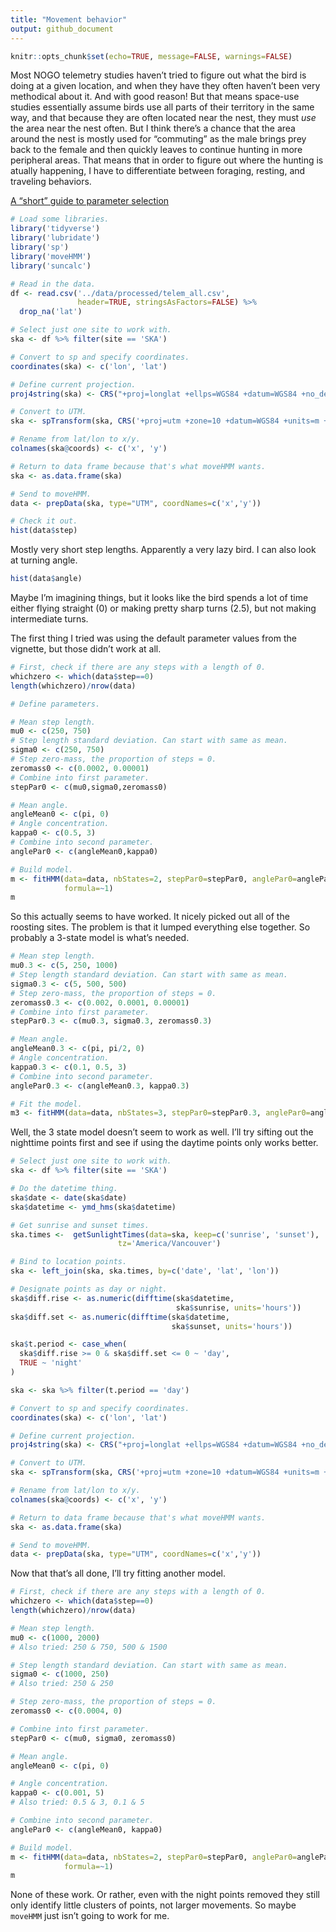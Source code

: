 ```yaml
---
title: "Movement behavior"
output: github_document
---
```

```r
knitr::opts_chunk$set(echo=TRUE, message=FALSE, warnings=FALSE)
```

Most NOGO telemetry studies haven't tried to figure out what the bird is doing at a given location, and when they have they often haven't been very methodical about it. And with good reason! But that means space-use studies essentially assume birds use all parts of their territory in the same way, and that because they are often located near the nest, they must *use* the area near the nest often. But I think there's a chance that the area around the nest is mostly used for "commuting" as the male brings prey back to the female and then quickly leaves to continue hunting in more peripheral areas. That means that in order to figure out where the hunting is atually happening, I have to differentiate between foraging, resting, and traveling behaviors.

[A "short" guide to parameter selection](https://cran.r-project.org/web/packages/moveHMM/vignettes/moveHMM-starting-values.pdf)

```r
# Load some libraries.
library('tidyverse')
library('lubridate')
library('sp')
library('moveHMM')
library('suncalc')

# Read in the data.
df <- read.csv('../data/processed/telem_all.csv',
               header=TRUE, stringsAsFactors=FALSE) %>%
  drop_na('lat')

# Select just one site to work with.
ska <- df %>% filter(site == 'SKA')

# Convert to sp and specify coordinates.
coordinates(ska) <- c('lon', 'lat')

# Define current projection.
proj4string(ska) <- CRS("+proj=longlat +ellps=WGS84 +datum=WGS84 +no_defs")

# Convert to UTM.
ska <- spTransform(ska, CRS('+proj=utm +zone=10 +datum=WGS84 +units=m +no_defs'))

# Rename from lat/lon to x/y.
colnames(ska@coords) <- c('x', 'y')

# Return to data frame because that's what moveHMM wants.
ska <- as.data.frame(ska)

# Send to moveHMM.
data <- prepData(ska, type="UTM", coordNames=c('x','y'))

# Check it out.
hist(data$step)
```
Mostly very short step lengths. Apparently a very lazy bird. I can also look at turning angle.
```r
hist(data$angle)
```
Maybe I'm imagining things, but it looks like the bird spends a lot of time either flying straight (0) or making pretty sharp turns (2.5), but not making intermediate turns.

The first thing I tried was using the default parameter values from the vignette, but those didn't work at all. 
```r
# First, check if there are any steps with a length of 0.
whichzero <- which(data$step==0)
length(whichzero)/nrow(data)

# Define parameters.

# Mean step length.
mu0 <- c(250, 750)
# Step length standard deviation. Can start with same as mean.
sigma0 <- c(250, 750)
# Step zero-mass, the proportion of steps = 0.
zeromass0 <- c(0.0002, 0.00001)
# Combine into first parameter.
stepPar0 <- c(mu0,sigma0,zeromass0)

# Mean angle.
angleMean0 <- c(pi, 0)
# Angle concentration.
kappa0 <- c(0.5, 3) 
# Combine into second parameter.
anglePar0 <- c(angleMean0,kappa0)

# Build model.
m <- fitHMM(data=data, nbStates=2, stepPar0=stepPar0, anglePar0=anglePar0,
            formula=~1)
m
```
So this actually seems to have worked. It nicely picked out all of the roosting sites. The problem is that it lumped everything else together. So probably a 3-state model is what's needed.
```r
# Mean step length.
mu0.3 <- c(5, 250, 1000)
# Step length standard deviation. Can start with same as mean.
sigma0.3 <- c(5, 500, 500)
# Step zero-mass, the proportion of steps = 0.
zeromass0.3 <- c(0.002, 0.0001, 0.00001)
# Combine into first parameter.
stepPar0.3 <- c(mu0.3, sigma0.3, zeromass0.3)

# Mean angle.
angleMean0.3 <- c(pi, pi/2, 0)
# Angle concentration.
kappa0.3 <- c(0.1, 0.5, 3) 
# Combine into second parameter.
anglePar0.3 <- c(angleMean0.3, kappa0.3)

# Fit the model.
m3 <- fitHMM(data=data, nbStates=3, stepPar0=stepPar0.3, anglePar0=anglePar0.3, formula=~1)
```
Well, the 3 state model doesn't seem to work as well. I'll try sifting out the nighttime points first and see if using the daytime points only works better.
```r
# Select just one site to work with.
ska <- df %>% filter(site == 'SKA')

# Do the datetime thing.
ska$date <- date(ska$date)
ska$datetime <- ymd_hms(ska$datetime)

# Get sunrise and sunset times.
ska.times <-  getSunlightTimes(data=ska, keep=c('sunrise', 'sunset'), 
                        tz='America/Vancouver')

# Bind to location points.
ska <- left_join(ska, ska.times, by=c('date', 'lat', 'lon'))

# Designate points as day or night.
ska$diff.rise <- as.numeric(difftime(ska$datetime, 
                                     ska$sunrise, units='hours'))
ska$diff.set <- as.numeric(difftime(ska$datetime, 
                                    ska$sunset, units='hours'))

ska$t.period <- case_when(
  ska$diff.rise >= 0 & ska$diff.set <= 0 ~ 'day',
  TRUE ~ 'night'
)

ska <- ska %>% filter(t.period == 'day')

# Convert to sp and specify coordinates.
coordinates(ska) <- c('lon', 'lat')

# Define current projection.
proj4string(ska) <- CRS("+proj=longlat +ellps=WGS84 +datum=WGS84 +no_defs")

# Convert to UTM.
ska <- spTransform(ska, CRS('+proj=utm +zone=10 +datum=WGS84 +units=m +no_defs'))

# Rename from lat/lon to x/y.
colnames(ska@coords) <- c('x', 'y')

# Return to data frame because that's what moveHMM wants.
ska <- as.data.frame(ska)

# Send to moveHMM.
data <- prepData(ska, type="UTM", coordNames=c('x','y'))
```
Now that that's all done, I'll try fitting another model.
```r
# First, check if there are any steps with a length of 0.
whichzero <- which(data$step==0)
length(whichzero)/nrow(data)

# Mean step length.
mu0 <- c(1000, 2000)
# Also tried: 250 & 750, 500 & 1500

# Step length standard deviation. Can start with same as mean.
sigma0 <- c(1000, 250)
# Also tried: 250 & 250

# Step zero-mass, the proportion of steps = 0.
zeromass0 <- c(0.0004, 0)

# Combine into first parameter.
stepPar0 <- c(mu0, sigma0, zeromass0)

# Mean angle.
angleMean0 <- c(pi, 0)

# Angle concentration.
kappa0 <- c(0.001, 5) 
# Also tried: 0.5 & 3, 0.1 & 5

# Combine into second parameter.
anglePar0 <- c(angleMean0, kappa0)

# Build model.
m <- fitHMM(data=data, nbStates=2, stepPar0=stepPar0, anglePar0=anglePar0,
            formula=~1)
m
```
None of these work. Or rather, even with the night points removed they still only identify little clusters of points, not larger movements. So maybe `moveHMM` just isn't going to work for me.